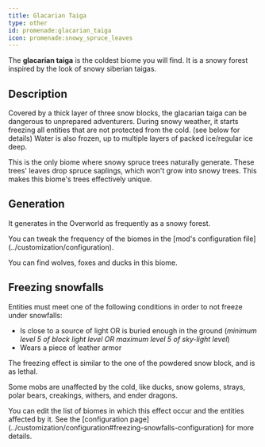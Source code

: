 ```yaml
---
title: Glacarian Taiga
type: other
id: promenade:glacarian_taiga
icon: promenade:snowy_spruce_leaves
---
```


The **glacarian taiga** is the coldest biome you will find. It is a snowy forest inspired by the look of snowy siberian taigas.

<Asset width={1024} location="promenade:biome/glacarian_taiga" title="Glacaian Taiga"/>

## Description

Covered by a thick layer of three snow blocks, the glacarian taiga can be dangerous to unprepared adventurers.
During snowy weather, it starts freezing all entities that are not protected from the cold. (see below for details)
Water is also frozen, up to multiple layers of packed ice/regular ice deep.

This is the only biome where snowy spruce trees naturally generate.
These trees' leaves drop spruce saplings, which won't grow into snowy trees.
This makes this biome's trees effectively unique. <Asset width={32} location="promenade:snowy_spruce_leaves" title="Snowy Spruce Leaves"/>

## Generation
It generates in the Overworld as frequently as a snowy forest.

<Callout>
    You can tweak the frequency of the biomes in the [mod's configuration file](../customization/configuration).
</Callout>

You can find wolves, foxes and ducks in this biome.

## Freezing snowfalls
Entities must meet one of the following conditions in order to not freeze under snowfalls:
- Is close to a source of light OR is buried enough in the ground (*minimum level 5 of block light level OR maximum level 5 of sky-light level*)
- Wears a piece of leather armor

The freezing effect is similar to the one of the powdered snow block, and is as lethal.

Some mobs are unaffected by the cold, like ducks, snow golems, strays, polar bears, creakings, withers, and ender dragons.

<Callout type="info">
    You can edit the list of biomes in which this effect occur and the entities affected by it. See the [configuration page](../customization/configuration#freezing-snowfalls-configuration) for more details.
</Callout>